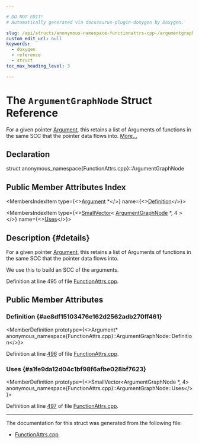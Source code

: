 ```yaml
---

# DO NOT EDIT!
# Automatically generated via docusaurus-plugin-doxygen by Doxygen.

slug: /api/structs/anonymous-namespace-functionattrs-cpp-/argumentgraphnode
custom_edit_url: null
keywords:
  - doxygen
  - reference
  - struct
toc_max_heading_level: 3

---
```





# The `ArgumentGraphNode` Struct Reference

<DoxygenPage pluginConfig={pluginConfig}>

For a given pointer <a href="/docs/api/classes/llvm/argument">Argument</a>, this retains a list of Arguments of functions in the same SCC that the pointer data flows into. <a href="#details">More...</a>

## Declaration

<CodeBlock>struct anonymous_namespace{FunctionAttrs.cpp}::ArgumentGraphNode</CodeBlock>

## Public Member Attributes Index

<MembersIndex>

<MembersIndexItem
  type={<><a href="/docs/api/classes/llvm/argument">Argument</a> &#42;</>}
  name={<><a href="#ae8df15103476e162d2562adb270ff461">Definition</a></>}>
</MembersIndexItem>

<MembersIndexItem
  type={<><a href="/docs/api/classes/llvm/smallvector">SmallVector</a>&lt; <a href="/docs/api/structs/anonymous-namespace-functionattrs-cpp-/argumentgraphnode">ArgumentGraphNode</a> &#42;, 4 &gt;</>}
  name={<><a href="#a1fe9da12d04c1bf98f6afbe028bf7623">Uses</a></>}>
</MembersIndexItem>

</MembersIndex>

## Description {#details}

For a given pointer <a href="/docs/api/classes/llvm/argument">Argument</a>, this retains a list of Arguments of functions in the same SCC that the pointer data flows into.

We use this to build an SCC of the arguments.

Definition at line 495 of file <a href="/docs/api/files/lib/lib/transforms/lib/transforms/ipo/functionattrs-cpp">FunctionAttrs.cpp</a>.

<SectionDefinition>

## Public Member Attributes

### Definition {#ae8df15103476e162d2562adb270ff461}

<MemberDefinition
  prototype={<>Argument&#42; anonymous&#95;namespace&#123;FunctionAttrs.cpp&#125;::ArgumentGraphNode::Definition</>}>

Definition at line <a href="/docs/api/files/lib/lib/transforms/lib/transforms/ipo/functionattrs-cpp/#l00496">496</a> of file <a href="/docs/api/files/lib/lib/transforms/lib/transforms/ipo/functionattrs-cpp">FunctionAttrs.cpp</a>.
</MemberDefinition>

### Uses {#a1fe9da12d04c1bf98f6afbe028bf7623}

<MemberDefinition
  prototype={<>SmallVector&lt;ArgumentGraphNode &#42;, 4&gt; anonymous&#95;namespace&#123;FunctionAttrs.cpp&#125;::ArgumentGraphNode::Uses</>}>

Definition at line <a href="/docs/api/files/lib/lib/transforms/lib/transforms/ipo/functionattrs-cpp/#l00497">497</a> of file <a href="/docs/api/files/lib/lib/transforms/lib/transforms/ipo/functionattrs-cpp">FunctionAttrs.cpp</a>.
</MemberDefinition>

</SectionDefinition>

<hr/>

The documentation for this struct was generated from the following file:

<ul>
<li><a href="/docs/api/files/lib/lib/transforms/lib/transforms/ipo/functionattrs-cpp">FunctionAttrs.cpp</a></li>
</ul>

</DoxygenPage>
